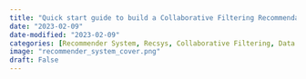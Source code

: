 ```yaml
---
title: "Quick start guide to build a Collaborative Filtering Recommendation System with implicit library in 4 steps"
date: "2023-02-09"
date-modified: "2023-02-09"
categories: [Recommender System, Recsys, Collaborative Filtering, Data Science]
image: "recommender_system_cover.png"
draft: False
---
```


